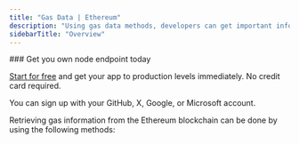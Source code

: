 ---
title: "Gas Data | Ethereum"
description: "Using gas data methods, developers can get important information about the gas prices and estimated gas required for transactions on the Ethereum blockchain. This information is crucial in building efficient and cost-effective decentralized applications on the Ethereum network."
sidebarTitle: "Overview"
---

<Check>
### Get you own node endpoint today

  [Start for free](https://console.chainstack.com/) and get your app to production levels immediately. No credit card required.

  You can sign up with your GitHub, X, Google, or Microsoft account.
</Check>

Retrieving gas information from the Ethereum blockchain can be done by using the following methods:

<CardGroup cols={2}>
  <Card title="eth_estimateGas" icon="angle-right" iconType="solid" href="/api-reference/ethereum_node_api/gas_data/eth_estimateGas" horizontal/>
  <Card title="eth_gasPrice" icon="angle-right" iconType="solid" href="/api-reference/ethereum_node_api/gas_data/eth_gasPrice" horizontal/>
  <Card title="eth_maxPriorityFeePerGas" icon="angle-right" iconType="solid" href="/api-reference/ethereum_node_api/gas_data/eth_maxPriorityFeePerGas" horizontal/>
</CardGroup>
